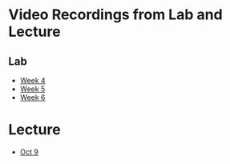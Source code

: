 # Video Recordings from Lab and Lecture {.unnumbered}



## Lab
 
- [Week 4](https://mediaspace.wisc.edu/media/lab_04_claire/1_l1mfwvlq)
- [Week 5](https://mediaspace.wisc.edu/media/lab_05_claire/1_i06aljoy)
- [Week 6](https://mediaspace.wisc.edu/media/lab_06_coco/1_1b8aqlu9)

# Lecture

- [Oct 9](https://mediaspace.wisc.edu/media/lecture_2024_10_09/1_gsb1ai91 )

